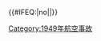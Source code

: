 {{航空事故
| year = 1949
| col1 = 
* 1月17日：[[英國南美航空耶路撒冷星號失蹤事件]]
* 2月19日：[[1949年埃克索爾空中相撞事件|埃克索爾撞機事件]]
* 3月10日：[[1949年昆士蘭航空洛克希德北極星墜毀事件|昆士蘭航空註冊編號VH-BAG]]
* 5月4日：[[苏佩尔加空难|意大利航空註冊編號I-ELCE]]
| col2 = 
* 6月7日：'''[[1949年同溫層貨運航空C-46A墜毀事件|同溫層貨運註冊編號NC92857]]'''
* 7月2日：[[1949年麥克羅伯遜米勒航空DC-3墜毀事件|麥克羅伯遜米勒航空註冊編號VH-MME]]
* 8月19日：[[1949年曼徹斯特DC-3墜毀事件|英國歐洲航空註冊編號G-AHCY]]
* 8月27日：[[扎巴依喀勒山空难]]
* 9月9日：[[加拿大太平洋航空108號班機空難|加拿大太平洋航空108號班機]]
| col3 = 
* 10月28日：[[1949年法国航空星座式客机空难|法國航空註冊編號F-BAZN]]
* 11月1日：'''[[東方航空537號班機空難|東方航空537號班機]]†'''
* 11月20日：[[許呂姆空難]]
* 11月29日：[[美國航空157號班機空難|美國航空157號班機]]
}}<includeonly>{{#IFEQ:{{{cat}}}|no||[[Category:1949年航空事故]]}}</includeonly><noinclude>{{Documentation}}</noinclude>